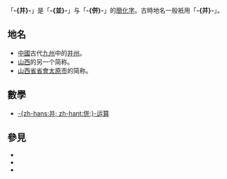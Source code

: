{{wiktionary|並}}
{{wiktionary|併}}
{{wiktionary|并}}
{{wiktionary|幷}}

「'''-{并}-'''」是「'''-{並}-'''」与「'''-{併}-'''」的[[簡化字|簡化字]]。古時地名一般衹用「'''-{并}-'''」。

== 地名 ==
* [[中國|中國]]古代[[九州_(中国)|九州]]中的[[并州|并州]]。
* [[山西|山西]]的另一个简称。
* [[山西省|山西省]][[省會|省會]][[太原市|太原市]]的简称。

== 數學 ==
* [[并运算|-{zh-hans:并; zh-hant:併;}-运算]]

== 參見 ==
* {{Lookfrom|并}}
* {{Lookfrom|並}}
* {{Lookfrom|併}}

{{disambig|Cat=一字消歧義}}